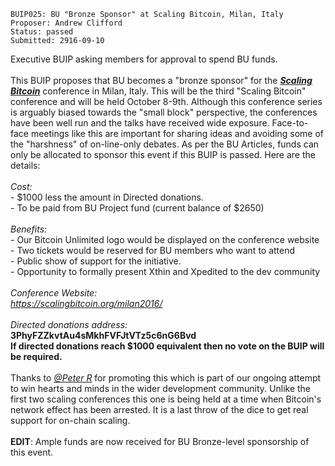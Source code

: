 <pre>
BUIP025: BU "Bronze Sponsor" at Scaling Bitcoin, Milan, Italy
Proposer: Andrew Clifford
Status: passed
Submitted: 2916-09-10
</pre>

Executive BUIP asking members for approval to spend BU funds.<br />
<br />
This BUIP proposes that BU becomes a &quot;bronze sponsor&quot; for the [https://scalingbitcoin.org/milan2016/ '''''Scaling Bitcoin'''''] conference in Milan, Italy. This will be the third &quot;Scaling Bitcoin&quot; conference and will be held October 8-9th. Although this conference series is arguably biased towards the &quot;small block&quot; perspective, the conferences have been well run and the talks have received wide exposure. Face-to-face meetings like this are important for sharing ideas and avoiding some of the &quot;harshness&quot; of on-line-only debates. As per the BU Articles, funds can only be allocated to sponsor this event if this BUIP is passed. Here are the details:<br />
<br />
''Cost:''<br />
- $1000 less the amount in Directed donations.<br />
- To be paid from BU Project fund (current balance of $2650)<br />
<br />
''Benefits:''<br />
- Our Bitcoin Unlimited logo would be displayed on the conference website<br />
- Two tickets would be reserved for BU members who want to attend<br />
- Public show of support for the initiative.<br />
- Opportunity to formally present Xthin and Xpedited to the dev community<br />
<br />
''Conference Website:''<br />
[https://scalingbitcoin.org/milan2016/ ''https://scalingbitcoin.org/milan2016/'']<br />
<br />
''Directed donations address:''<br />
'''3PhyFZZkvtAu4sMkhFVFJtVTz5c6nG6Bvd'''<br />
'''If directed donations reach $1000 equivalent then no vote on the BUIP will be required.'''<br />
<br />
Thanks to [https://bitco.in/forum/members/29/ ''@Peter R''] for promoting this which is part of our ongoing attempt to win hearts and minds in the wider development community. Unlike the first two scaling conferences this one is being held at a time when Bitcoin's network effect has been arrested. It is a last throw of the dice to get real support for on-chain scaling.<br />
<br />
'''EDIT''': Ample funds are now received for BU Bronze-level sponsorship of this event.

 

